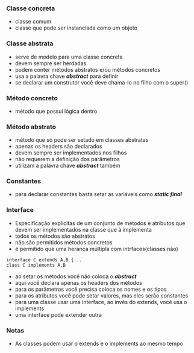 






### Classe concreta

-   classe comum
-   classe que pode ser instanciada como um objeto








### Classe abstrata

-   serve de modelo para uma classe concreta
-   devem sempre ser herdadas
-   podem conter métodos abstratos e/ou métodos concretos
-   usa a palavra chave ***abstract*** para definir
-   se declarar um construtor você deve chama-lo no filho com o super()








### Método concreto

-   método que possui lógica dentro








### Método abstrato

-   método que só pode ser setado em classes abstratas
-   apenas os headers são declarados
-   devem sempre ser implementados nos filhos
-   não requerem a definição dos parâmetros
-   utilizam a palavra chave ***abstract*** também








### Constantes

-   para declarar constantes basta setar as variáveis como ***static
    final***








### Interface

-   Especificação explicitas de um conjunto de métodos e atributos que
    devem ser implementados na classe que à implementa
-   todos os métodos são abstratos
-   não são permitidos métodos concretos
-   é permitido que uma herança múltipla com intrfaces(classes não)

``` {code-block-mode="2" spellcheck="false" code-block-lang="java"}
interface C extends A,B {...
class C implements A,B
```

-   ao setar os métodos você não coloca o ***abstract***
-   aqui você declara apenas os headers dos métodos
-   para os parâmetros você precisa coloca os nomes e os tipos
-   para os atributos você pode setar valores, mas eles serão constantes
-   para uma classe usar uma interface, ao invés do extends, você usa o
    implements
-   uma interface pode extender outra








### Notas

-   As classes podem usar o extends e o implements ao mesmo tempo


